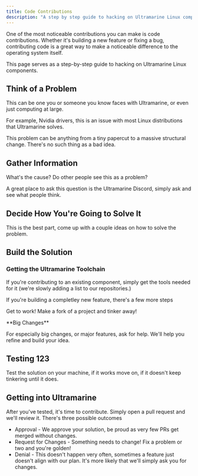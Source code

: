 ```yaml
---
title: Code Contributions
description: "A step by step guide to hacking on Ultramarine Linux components"
---
```


One of the most noticeable contributions you can make is code contributions. Whether it's building a new feature or fixing a bug, contributing code is a great way to make a noticeable difference to the operating system itself.

This page serves as a step-by-step guide to hacking on Ultramarine Linux components.

## Think of a Problem

This can be one you or someone you know faces with Ultramarine, or even just computing at large.

For example, Nvidia drivers, this is an issue with most Linux distributions that Ultramarine solves.

This problem can be anything from a tiny papercut to a massive structural change. There's no such thing as a bad idea.

## Gather Information

What's the cause? Do other people see this as a problem?

A great place to ask this question is the Ultramarine Discord, simply ask and see what people think.

## Decide How You're Going to Solve It

This is the best part, come up with a couple ideas on how to solve the problem.

## Build the Solution

### Getting the Ultramarine Toolchain

If you're contributing to an existing component, simply get the tools needed for it (we're slowly adding a list to our repositories.)

If you're building a completley new feature, there's a few more steps

Get to work! Make a fork of a project and tinker away!

<Alert type="info">
<div class="full-width">
**Big Changes**

For especially big changes, or major features, ask for help. We'll help you refine and build your idea.
</div>
</Alert>

## Testing 123

Test the solution on your machine, if it works move on, if it doesn't keep tinkering until it does.

## Getting into Ultramarine

After you've tested, it's time to contribute. Simply open a pull request and we'll review it. There's three possible outcomes
- Approval - We approve your solution, be proud as very few PRs get merged without changes.
- Request for Changes - Something needs to change! Fix a problem or two and you're golden!
- Denial - This doesn't happen very often, sometimes a feature just doesn't align with our plan. It's more likely that we'll simply ask you for changes.